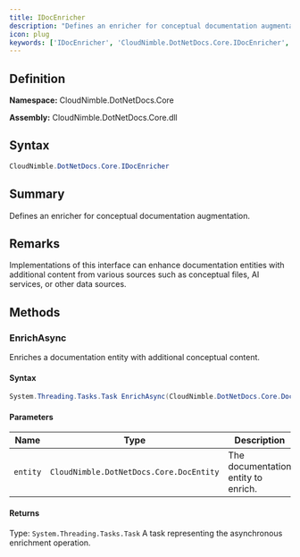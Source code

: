 ```yaml
---
title: IDocEnricher
description: "Defines an enricher for conceptual documentation augmentation."
icon: plug
keywords: ['IDocEnricher', 'CloudNimble.DotNetDocs.Core.IDocEnricher', 'CloudNimble.DotNetDocs.Core', 'interface']
---
```


## Definition

**Namespace:** CloudNimble.DotNetDocs.Core

**Assembly:** CloudNimble.DotNetDocs.Core.dll

## Syntax

```csharp
CloudNimble.DotNetDocs.Core.IDocEnricher
```

## Summary

Defines an enricher for conceptual documentation augmentation.

## Remarks

Implementations of this interface can enhance documentation entities with additional content
            from various sources such as conceptual files, AI services, or other data sources.

## Methods

### EnrichAsync

Enriches a documentation entity with additional conceptual content.

#### Syntax

```csharp
System.Threading.Tasks.Task EnrichAsync(CloudNimble.DotNetDocs.Core.DocEntity entity)
```

#### Parameters

| Name | Type | Description |
|------|------|-------------|
| `entity` | `CloudNimble.DotNetDocs.Core.DocEntity` | The documentation entity to enrich. |

#### Returns

Type: `System.Threading.Tasks.Task`
A task representing the asynchronous enrichment operation.

